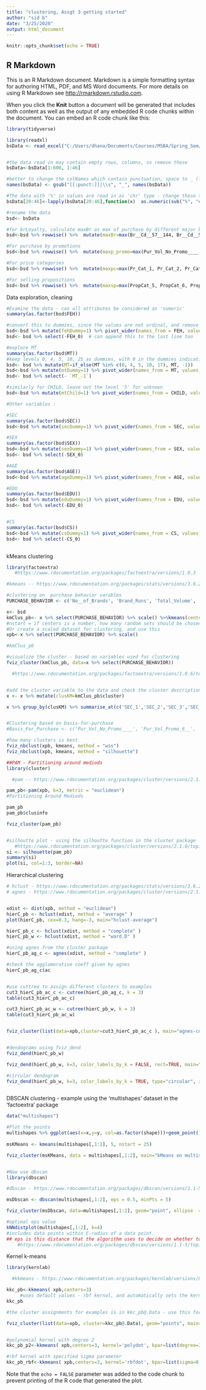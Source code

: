 ---
title: "clustering, Assgt 3 getting started"
author: "sid b"
date: "3/25/2020"
output: html_document
---

```{r setup, include=FALSE}
knitr::opts_chunk$set(echo = TRUE)
```

## R Markdown

This is an R Markdown document. Markdown is a simple formatting syntax for authoring HTML, PDF, and MS Word documents. For more details on using R Markdown see <http://rmarkdown.rstudio.com>.

When you click the **Knit** button a document will be generated that includes both content as well as the output of any embedded R code chunks within the document. You can embed an R code chunk like this:

```{r cars}
library(tidyverse)

library(readxl)
bsData <- read_excel("C:/Users/dhana/Documents/Courses/MSBA/Spring_Sem/IDS 572/Assignment3/Assgt3_BathSoap_Data.xls", sheet = "DM_Sheet")


#the data read in may contain empty rows, columns, so remove these
bsData<-bsData[1:600, 1:46]

#better to change the colNames which contain punctuation, space to _ (like affluence index,etc)
names(bsData) <- gsub("[[:punct:]]|\\s", "_", names(bsData))

#The data with '%' in values are read in as 'chr' type - change these to numeric
bsData[20:46]<-lapply(bsData[20:46],function(x)  as.numeric(sub("%", "e-2", x)))

#rename the data
bsd<- bsData

#for brLoyalty, calculate maxBr as max of purchase by different major brand (excl others)
bsd<-bsd %>% rowwise() %>%  mutate(maxBr=max(Br__Cd__57__144, Br__Cd__55, Br__Cd__272, Br__Cd__286, Br__Cd__24, Br__Cd__481, Br__Cd__352, Br__Cd__5))

#For purchase by promotions
bsd<-bsd %>% rowwise() %>%  mutate(maxp_promo=max(Pur_Vol_No_Promo____, Pur_Vol_Promo_6__, Pur_Vol_Other_Promo__))

#For price categories
bsd<-bsd %>% rowwise() %>%  mutate(maxpc=max(Pr_Cat_1, Pr_Cat_2, Pr_Cat_3, Pr_Cat_4))

#For selling propositions
bsd<-bsd %>% rowwise() %>%  mutate(maxsp=max(PropCat_5, PropCat_6, PropCat_7, PropCat_8, PropCat_9, PropCat_10, PropCat_11, PropCat_12, PropCat_13, PropCat_14, PropCat_15))


```


Data exploration, cleaning
```{r}

#Examine the data - can all attributes be considered as 'numeric'
summary(as.factor(bsd$FEH))

#convert this to dummies, since the values are not ordinal, and remove the '0' level dummy
bsd<-bsd %>% mutate(fehDummy=1) %>% pivot_wider(names_from = FEH, values_from = fehDummy, names_prefix = "FEH_", values_fill = list(fehDummy=0))
bsd<- bsd %>% select(-FEH_0)  # can append this to the last line too

#explore MT
summary(as.factor(bsd$MT))
#keep levels 0, 4, 5, 10, 25 as dummies, with 0 in the dummies indicating 'other'
bsd<- bsd %>% mutate(MT=if_else(MT %in% c(0, 4, 5, 10, 17), MT, -1))
bsd<-bsd %>% mutate(mtDummy=1) %>% pivot_wider(names_from = MT, values_from = mtDummy, names_prefix = "MT_", values_fill = list(mtDummy=0)) 
bsd<- bsd %>% select(- `MT_-1`)

#similarly for CHILD, leave out the level '5' for unknown
bsd<-bsd %>% mutate(mtChild=1) %>% pivot_wider(names_from = CHILD, values_from = mtChild, names_prefix = "CHILD_", values_fill = list(mtChild=0)) %>% select(- CHILD_5) 

#Other variables :

#SEC
summary(as.factor(bsd$SEC))
bsd<-bsd %>% mutate(secDummy=1) %>% pivot_wider(names_from = SEC, values_from = secDummy, names_prefix = "SEC_", values_fill = list(secDummy=0))

#SEX
summary(as.factor(bsd$SEX))
bsd<-bsd %>% mutate(sexDummy=1) %>% pivot_wider(names_from = SEX, values_from = sexDummy, names_prefix = "SEX_", values_fill = list(sexDummy=0))
bsd<- bsd %>% select(-SEX_0)

#AGE
summary(as.factor(bsd$AGE))
bsd<-bsd %>% mutate(ageDummy=1) %>% pivot_wider(names_from = AGE, values_from = ageDummy, names_prefix = "AGE_", values_fill = list(ageDummy=0))

#EDU
summary(as.factor(bsd$EDU))
bsd<-bsd %>% mutate(eduDummy=1) %>% pivot_wider(names_from = EDU, values_from = eduDummy, names_prefix = "EDU_", values_fill = list(eduDummy=0))
bsd<- bsd %>% select(-EDU_0)


#CS
summary(as.factor(bsd$CS))
bsd<-bsd %>% mutate(csDummy=1) %>% pivot_wider(names_from = CS, values_from = csDummy, names_prefix = "CS_", values_fill = list(csDummy=0))
bsd<- bsd %>% select(-CS_0)



```


kMeans clustering
```{r}
library(factoextra)
   #https://www.rdocumentation.org/packages/factoextra/versions/1.0.3

#kmeans -- https://www.rdocumentation.org/packages/stats/versions/3.6.2/topics/kmeans

#clustering on  purchase behavior varables
PURCHASE_BEHAVIOR <- c('No__of_Brands', 'Brand_Runs', 'Total_Volume', 'No__of__Trans', 'Value', 'Trans___Brand_Runs', 'Vol_Tran', 'Avg__Price', 'maxBr', 'Others_999')

x<- bsd
kmClus_pb<- x %>% select(PURCHASE_BEHAVIOR) %>% scale() %>%kmeans(centers=4, nstart=25, iter.max = 100)
#nstart = if centers is a number, how many random sets should be chosen? Can also change the iterations
#Or create a scaled dataset for clustering, and use this
xpb<-x %>% select(PURCHASE_BEHAVIOR) %>% scale() 

#kmClus_pb

#visualize the cluster - based on variables used for clustering
fviz_cluster(kmClus_pb, data=x %>% select(PURCHASE_BEHAVIOR))

  #https://www.rdocumentation.org/packages/factoextra/versions/1.0.6/topics/fviz_cluster


#add the cluster variable to the data and check the cluster descriptions in terms of broader set of variables
x <- x %>% mutate(clusKM=kmClus_pb$cluster)

x %>% group_by(clusKM) %>% summarise_at(c('SEC_1','SEC_2','SEC_3','SEC_4', 'HS', 'SEX_1','SEX_2', 'EDU_1','EDU_2','EDU_3','EDU_4','EDU_5','EDU_6','EDU_7','EDU_8','EDU_9', 'Affluence_Index','AGE_1','AGE_2','AGE_3','AGE_4', 'CHILD_1', 'CHILD_2', 'CHILD_3', 'CHILD_4', 'maxBr', 'No__of_Brands', 'No__of__Trans', 'Brand_Runs', 'Total_Volume', 'Value', 'Trans___Brand_Runs'), mean) %>% view()


#Clustering based on basis-for-purchase
#Basis_For_Purchase <- c('Pur_Vol_No_Promo____', 'Pur_Vol_Promo_6__', 'Pur_Vol_Other_Promo__', 'Pr_Cat_1', 'Pr_Cat_2', 'Pr_Cat_3', 'Pr_Cat_4', 'Pr_Cat_5', 'Pr_Cat_1', 'Pr_Cat_2', 'Pr_Cat_3', 'Pr_Cat_4', 'PropCat_5', 'PropCat_6', 'PropCat_7', 'PropCat_8', 'PropCat_9', 'PropCat_10', 'PropCat_11', 'PropCat_12', 'PropCat_13', 'PropCat_14', 'PropCat_15')

#how many clusters is best
fviz_nbclust(xpb, kmeans, method = "wss")
fviz_nbclust(xpb, kmeans, method = "silhouette")

##PAM - Partitioning around mediods
library(cluster)

  #pam -- https://www.rdocumentation.org/packages/cluster/versions/2.1.0/topics/pam

pam_pb<-pam(xpb, k=3, metric = "euclidean")
#Partitioning Around Mediods

pam_pb
pam_pb$clusinfo

fviz_cluster(pam_pb)


#silhoutte plot - using the silhoutte function in the cluster package
   #https://www.rdocumentation.org/packages/cluster/versions/2.1.0/topics/silhouette
si <- silhouette(pam_pb)
summary(si)
plot(si, col=1:3, border=NA)

```


Hierarchical clustering
```{r}

# hclust - https://www.rdocumentation.org/packages/stats/versions/3.6.2/topics/hclust
# agnes - https://www.rdocumentation.org/packages/cluster/versions/2.1.0/topics/agnes


xdist <- dist(xpb, method = "euclidean")
hierC_pb <- hclust(xdist, method = "average" )
plot(hierC_pb, cex=0.3, hang=-3, main="hclust-average")

hierC_pb_c <- hclust(xdist, method = "complete" )
hierC_pb_w <- hclust(xdist, method = "ward.D" )

#using agnes from the cluster package
hierC_pb_ag_c <- agnes(xdist, method = "complete" )

#check the agglomerative coeff given by agnes
hierC_pb_ag_c$ac


#use cuttree to assign different clusters to examples
cut3_hierC_pb_ac_c <- cutree(hierC_pb_ag_c, k = 3)
table(cut3_hierC_pb_ac_c)

cut3_hierC_pb_ac_w <- cutree(hierC_pb_w, k = 3)
table(cut3_hierC_pb_ac_w)


fviz_cluster(list(data=xpb,cluster=cut3_hierC_pb_ac_c ), main="agnes-complete")


#dendograms using fviz_dend
fviz_dend(hierC_pb_w)

fviz_dend(hierC_pb_w, k=3, color_labels_by_k = FALSE, rect=TRUE, main="agnes - Wards")

#circular dendogram
fviz_dend(hierC_pb_w, k=3, color_labels_by_k = TRUE, type="circular", rect=TRUE, main="agnes - Wards")



```


DBSCAN clustering - example using the 'multishapes' dataset in the 'factoextra' package
```{r}

data("multishapes")

#Plot the points
multishapes %>% ggplot(aes(x=x,y=y, col=as.factor(shape)))+geom_point()
 
msKMeans <- kmeans(multishapes[,1:2], 5, nstart = 25)

fviz_cluster(msKMeans, data = multishapes[,1:2], main="kMeans on multishapes")


#Now use dbscan 
library(dbscan)

#dbscan - https://www.rdocumentation.org/packages/dbscan/versions/1.1-5/topics/dbscan

msDbscan <- dbscan(multishapes[,1:2], eps = 0.5, minPts = 5)

fviz_cluster(msDbscan, data=multishapes[,1:2], geom="point", ellipse  = FALSE, main="dbscan eps=0.5, minPts=5")

#optimal eps value
kNNdistplot(multishapes[,1:2], k=4)
#includes data points within Ɛ-radius of a data point.
## eps is this distance that the algorithm uses to decide on whether to club the two points together. We will make use of the average distances of every point to its k nearest neighbors. These k distances are then plotted in ascending order. The point where you see an elbow like bend corresponds to the optimal *eps* value. At this point, a sharp change in the distance occurs, and thus this point serves as a threshold.
    #https://www.rdocumentation.org/packages/dbscan/versions/1.1-5/topics/kNNdist

```


Kernel k-means 
```{r}
library(kernlab)

  #kkmeans - https://www.rdocumentation.org/packages/kernlab/versions/0.9-29/topics/kkmeans

kkc_pb<-kkmeans( xpb,centers=3)
     #uses default values - rbf kernal, and automatically sets the kernel
kkc_pb

#the cluster assignments for examples is in kkc_pb@.Data - use this for vizualizing using fviz_cluster

fviz_cluster(list(data=xpb, cluster=kkc_pb@.Data), geom="points", main="kkmeans")


#polynomial kernel with degree 2
kkc_pb_p2<-kkmeans( xpb,centers=3, kernel='polydot', kpar=list(degree=2))

#rbf kernel with specified sigma parameter
kkc_pb_rbf<-kkmeans( xpb,centers=3, kernel='rbfdot', kpar=list(sigma=0.2 ))

```


Note that the `echo = FALSE` parameter was added to the code chunk to prevent printing of the R code that generated the plot.
